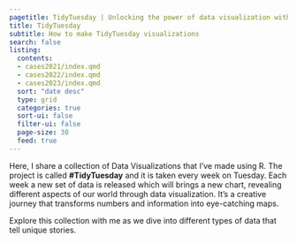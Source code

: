 ```yaml
---
pagetitle: TidyTuesday | Unlocking the power of data visualization with R
title: TidyTuesday
subtitle: How to make TidyTuesday visualizations
search: false
listing: 
  contents: 
  - cases2021/index.qmd
  - cases2022/index.qmd
  - cases2023/index.qmd
  sort: "date desc"
  type: grid
  categories: true
  sort-ui: false
  filter-ui: false
  page-size: 30
  feed: true
---
```

Here, I share a collection of Data Visualizations that I've made using R. The project is called **#TidyTuesday** and it is taken every week on Tuesday. Each week a new set of data is released which will brings a new chart, revealing different aspects of our world through data visualization. It's a creative journey that transforms numbers and information into eye-catching maps.

Explore this collection with me as we dive into different types of data that tell unique stories. 
